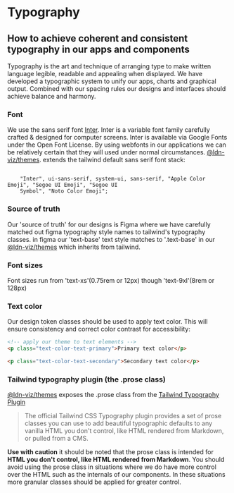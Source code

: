 
<Meta title="Ui/Typography" />

# Typography

## How to achieve coherent and consistent typography in our apps and components

Typography is the art and technique of arranging type to make written language legible, readable and appealing when displayed.
We have developed a typographic system to unify our apps, charts and graphical output.
Combined with our spacing rules our designs and interfaces should achieve balance and harmony.

### Font

We use the sans serif font [Inter](https://rsms.me/inter/).
Inter is a variable font family carefully crafted & designed for computer screens.
Inter is available via Google Fonts under the Open Font License.
By using webfonts in our applications we can be relatively certain that they will used under normal circumstances.
[@ldn-viz/themes](https://www.npmjs.com/package/@ldn-viz/themes). extends the tailwind default sans serif font stack:

<code>
	"Inter", ui-sans-serif, system-ui, sans-serif, "Apple Color Emoji", "Segoe UI Emoji", "Segoe UI
	Symbol", "Noto Color Emoji";
</code>

### Source of truth

Our 'source of truth' for our designs is Figma where we have carefully matched out figma typography style names to tailwind's typography classes.
in figma our 'text-base' text style matches to '.text-base' in our [@ldn-viz/themes](https://www.npmjs.com/package/@ldn-viz/themes) which inherits from tailwind.

### Font sizes

Font sizes run from 'text-xs'(0.75rem or 12px) though 'text-9xl'(8rem or 128px)

### Text color

Our design token classes should be used to apply text color.
This will ensure consistency and correct color contrast for accessibility:

```html
<!-- apply our theme to text elements -->
<p class="text-color-text-primary">Primary text color</p>

<p class="text-color-text-secondary">Secondary text color</p>
```

### Tailwind typography plugin (the .prose class)

[@ldn-viz/themes](https://www.npmjs.com/package/@ldn-viz/themes) exposes the .prose class from the [Tailwind Typography Plugin](https://github.com/tailwindlabs/tailwindcss-typography)

> The official Tailwind CSS Typography plugin provides a set of prose classes you can use to add beautiful typographic defaults to any vanilla HTML you don't control, like HTML rendered from Markdown, or pulled from a CMS.

**Use with caution** it should be noted that the prose class is intended for **HTML you don't control, like HTML rendered from Markdown**.
You should avoid using the prose class in situations where we do have more control over the HTML such as the internals of our components.
In these situations more granular classes should be applied for greater control.
